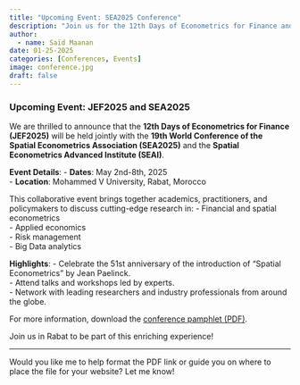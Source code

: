 ```yaml
---
title: "Upcoming Event: SEA2025 Conference"
description: "Join us for the 12th Days of Econometrics for Finance and the 19th World Conference of the Spatial Econometrics Association in May 2025!"
author:
  - name: Saïd Maanan
date: 01-25-2025
categories: [Conferences, Events]
image: conference.jpg
draft: false
---
```


### Upcoming Event: JEF2025 and SEA2025

We are thrilled to announce that the **12th Days of Econometrics for Finance (JEF2025)** will be held jointly with the **19th World Conference of the Spatial Econometrics Association (SEA2025)** and the **Spatial Econometrics Advanced Institute (SEAI)**.

**Event Details**:
- **Dates**: May 2nd-8th, 2025  
- **Location**: Mohammed V University, Rabat, Morocco  

This collaborative event brings together academics, practitioners, and policymakers to discuss cutting-edge research in:
- Financial and spatial econometrics  
- Applied economics  
- Risk management  
- Big Data analytics  

**Highlights**:
- Celebrate the 51st anniversary of the introduction of "Spatial Econometrics" by Jean Paelinck.  
- Attend talks and workshops led by experts.  
- Network with leading researchers and industry professionals from around the globe.  

For more information, download the [conference pamphlet (PDF)](path/to/your/pdf/pamphlet.pdf).  

Join us in Rabat to be part of this enriching experience!

---

Would you like me to help format the PDF link or guide you on where to place the file for your website? Let me know!
